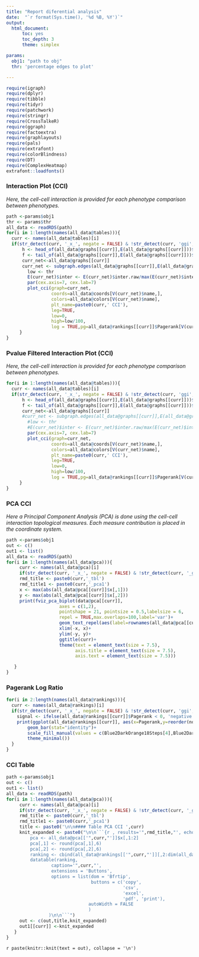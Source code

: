 ```yaml
---
title: "Report diferential analysis"
date:  "`r format(Sys.time(), '%d %B, %Y')`"
output:
  html_document:
      toc: yes
      toc_depth: 3
      theme: simplex

params:
  obj1: "path to obj"
  thr: 'percentage edges to plot'

---
```


```r
require(igraph)
require(dplyr)
require(tibble)
require(tidyr)
require(patchwork)
require(stringr)
require(CrossTalkeR)
require(ggraph)
require(factoextra)
require(graphlayouts)
require(pals)
require(extrafont)
require(colorBlindness)
require(DT)
require(ComplexHeatmap)
extrafont::loadfonts()
```


### Interaction Plot (CCI)

*Here, the cell-cell interaction is provided for each phenotype comparison between phenotypes.*

```r
path <-params$obj1
thr <- params$thr
all_data <- readRDS(path)
for(i in 1:length(names(all_data@tables))){
  curr <- names(all_data@tables)[i]
  if(str_detect(curr, '_x_', negate = FALSE) & !str_detect(curr, 'ggi', negate = FALSE)){
      h <- head_of(all_data@graphs[[curr]],E(all_data@graphs[[curr]]))$name
      f <- tail_of(all_data@graphs[[curr]],E(all_data@graphs[[curr]]))$name
      curr_net<-all_data@graphs[[curr]]
      curr_net <- subgraph.edges(all_data@graphs[[curr]],E(all_data@graphs[[curr]])[match(all_data@stats[[curr]]$columns_name[all_data@stats[[curr]]$p<=0.05],paste(h,f,sep = '_'),nomatch = F)])
        low <- thr
        E(curr_net)$inter <- E(curr_net)$inter.raw/max(E(curr_net)$inter.raw)
        par(cex.axis=7, cex.lab=7)
        plot_cci(graph=curr_net,
                 coords=all_data@coords[V(curr_net)$name,],
                 colors=all_data@colors[V(curr_net)$name],
                 plt_name=paste0(curr,' CCI'),
                 leg=TRUE,
                 low=0,
                 high=low/100,
                 log = TRUE,pg=all_data@rankings[[curr]]$Pagerank[V(curr_net)$name])
     }
}
```

### Pvalue Filtered Interaction Plot (CCI)

*Here, the cell-cell interaction is provided for each phenotype comparison between phenotypes.*

```r
for(i in 1:length(names(all_data@tables))){
  curr <- names(all_data@tables)[i]
  if(str_detect(curr, '_x_', negate = FALSE) & !str_detect(curr, 'ggi', negate = FALSE)){
      h <- head_of(all_data@graphs[[curr]],E(all_data@graphs[[curr]]))$name
      f <- tail_of(all_data@graphs[[curr]],E(all_data@graphs[[curr]]))$name
      curr_net<-all_data@graphs[[curr]]
      #curr_net <- subgraph.edges(all_data@graphs[[curr]],E(all_data@graphs[[curr]])[match(all_data@stats[[curr]]$columns_name[all_data@stats[[curr]]$p<=0.05],paste(h,f,sep = '_'),nomatch = F)])
        #low <- thr
        #E(curr_net)$inter <- E(curr_net)$inter.raw/max(E(curr_net)$inter.raw)
        par(cex.axis=7, cex.lab=7)
        plot_cci(graph=curr_net,
                 coords=all_data@coords[V(curr_net)$name,],
                 colors=all_data@colors[V(curr_net)$name],
                 plt_name=paste0(curr,' CCI'),
                 leg=TRUE,
                 low=0,
                 high=low/100,
                 log = TRUE,pg=all_data@rankings[[curr]]$Pagerank[V(curr_net)$name])
     }
}
```



### PCA CCI

*Here a Principal Component Analysis (PCA) is done using the cell-cell interaction topological measures. Each measure contribution is placed in the coordinate system.*


```r
path <-params$obj1
out <- c()
out1 <- list()
all_data <- readRDS(path)
for(i in 1:length(names(all_data@pca))){
     curr <- names(all_data@pca)[i]
     if(str_detect(curr, '_x_', negate = FALSE) & !str_detect(curr, '_ggi', negate = FALSE)){
     rmd_title <- paste0(curr,'_tbl')
     rmd_title1 <- paste0(curr,'_pca1')
     x <- max(abs(all_data@pca[[curr]]$x[,1]))
     y <- max(abs(all_data@pca[[curr]]$x[,2]))
     print(fviz_pca_biplot(data@pca[[curr]],
                    axes = c(1,2),
                    pointshape = 21, pointsize = 0.5,labelsize = 6,
                    repel = TRUE,max.overlaps=100,label='var')+
                    geom_text_repel(aes(label=rownames(all_data@pca[[curr]]$x)))+
                    xlim(-x, x)+
                    ylim(-y, y)+
                    ggtitle(curr)+
                    theme(text = element_text(size = 7.5),
                          axis.title = element_text(size = 7.5),
                          axis.text = element_text(size = 7.5)))

   }  
}

```


### Pagerank Log Ratio


```r
for(i in 2:length(names(all_data@rankings))){
  curr <- names(all_data@rankings)[i]
  if(str_detect(curr, '_x_', negate = FALSE) & !str_detect(curr, 'ggi', negate = FALSE)){
    signal <- ifelse(all_data@rankings[[curr]]$Pagerank < 0, 'negative','positive')
    print(ggplot(all_data@rankings[[curr]], aes(x=Pagerank,y=reorder(nodes,Pagerank),fill=signal))+
        geom_bar(stat="identity")+
        scale_fill_manual(values = c(Blue2DarkOrange18Steps[4],Blue2DarkOrange18Steps[14]))+
        theme_minimal())
  }  
}
```


### CCI Table

```r
path <-params$obj1
out <- c()
out1 <- list()
all_data <- readRDS(path)
for(i in 1:length(names(all_data@pca))){
     curr <- names(all_data@pca)[i]
     if(str_detect(curr, '_x_', negate = FALSE) & !str_detect(curr, '_ggi', negate = FALSE)){
     rmd_title <- paste0(curr,'_tbl')
     rmd_title1 <- paste0(curr,'_pca1')
     title <- paste0('\n\n#### Table PCA CCI ',curr)
     knit_expanded <- paste0("\n\n```{r , results='",rmd_title,"', echo=FALSE, warning=FALSE}\n\n
         pca <- all_data@pca[['",curr,"']]$x[,1:2]
         pca[,1] <- round(pca[,1],6)
         pca[,2] <- round(pca[,2],6)
         ranking <- cbind(all_data@rankings[['",curr,"']][,2:dim(all_data@rankings[['",curr,"']])[2]],pca[all_data@rankings[['",curr,"']]$nodes,])
         datatable(ranking,
                 caption='",curr,"',
                 extensions = 'Buttons',
                 options = list(dom = 'Bfrtip',
                                buttons = c('copy',
                                            'csv',
                                            'excel',
                                            'pdf', 'print'),
                               autoWidth = FALSE
                               )
                )\n\n```")
     out <- c(out,title,knit_expanded)
     out1[[curr]] <-knit_expanded
   }  
}

```

`r paste(knitr::knit(text = out), collapse = '\n')`
